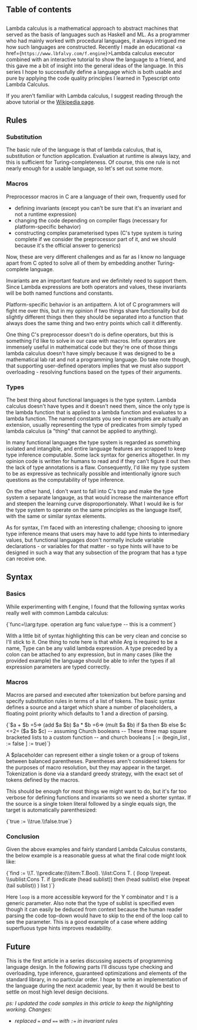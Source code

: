 
## Table of contents

##

Lambda calculus is a mathematical approach to abstract machines that served as the basis of languages such as Haskell and ML. As a programmer who had mainly worked with procedural languages, it always intrigued me how such languages are constructed. Recently I made an educational <a href={`https://www.lbfalvy.com/f.engine`}>Lambda calculus executor</a> combined with an interactive tutorial to show the language to a friend, and this gave me a bit of insight into the general ideas of the language. In this series I hope to successfully define a language which is both usable and pure by applying the code quality principles I learned in Typescript onto Lambda Calculus.

If you aren't familiar with Lambda calculus, I suggest reading through the above tutorial or the [Wikipedia page](https://en.wikipedida.org/wiki/Lambda_calculus).

## Rules

### Substitution

The basic rule of the language is that of lambda calculus, that is, substitution or function application. Evaluation at runtime is always lazy, and this is sufficient for Turing-completeness. Of course, this one rule is not nearly enough for a usable language, so let's set out some more.

### Macros

Preprocessor macros in C are a language of their own, frequently used for

- defining invariants (except you can't be sure that it's an invariant and not a runtime expression)
- changing the code depending on compiler flags (necessary for platform-specific behavior)
- constructing complex parameterised types (C's type system is turing complete if we consider the preprocessor part of it, and we should because it's the official answer to generics)

Now, these are very different challenges and as far as I know no language apart from C opted to solve all of them by embedding another Turing-complete language.

Invariants are an important feature and we definitely need to support them. Since Lambda expressions are both operators and values, these invariants will be both named functions and constants.

Platform-specific behavior is an antipattern. A lot of C programmers will fight me over this, but in my opinion if two things share functionality but do slightly different things then they should be separated into a function that always does the same thing and two entry points which call it differently.

One thing C's preprocessor doesn't do is define operators, but this is something I'd like to solve in our case with macros. Infix operators are immensely useful in mathematical code but they're one of those things lambda calculus doesn't have simply because it was designed to be a mathematical lab rat and not a programming language. Do take note though, that supporting user-defined operators implies that we must also support overloading - resolving functions based on the types of their arguments.

### Types

The best thing about functional languages is the type system. Lambda calculus doesn't have types and it doesn't need them, since the only type is the lambda function that is applied to a lambda function and evaluates to a lambda function. The named constants you see in examples are actually an extension, usually representing the type of predicates from simply typed lambda calculus (a "thing" that cannot be applied to anything).

In many functional languages the type system is regarded as something isolated and intangible, and entire language features are scrapped to keep type inference computable. Some lack syntax for generics altogether. In my opinion code is written for humans to read and if they can't figure it out then the lack of type annotations is a flaw. Consequently, I'd like my type system to be as expressive as technically possible and intentionally ignore such questions as the computability of type inference.

On the other hand, I don't want to fall into C's trap and make the type system a separate langauge, as that would increase the maintenance effort and steepen the learning curve disproportionately. What I would ike is for the type system to operate on the same principles as the language itself, with the same or similar syntax elements.

As for syntax, I'm faced with an interesting challenge; choosing to ignore type inference means that users may have to add type hints to intermediary values, but functional languages doon't normally include variable declarations - or variables for that matter - so type hints will have to be designed in such a way that any subsection of the program that has a type can receive one.

## Syntax

### Basics

While experimenting with f.engine, I found that the following syntax works really well with common Lambda calculus:

<LambdaHighlight>
{`func=\\arg:type. operation arg
func value:type
-- this is a comment`}
</LambdaHighlight>

With a little bit of syntax highlighting this can be very clean and concise so I'll stick to it. One thing to note here is that while Arg is required to be a name, Type can be any valid lambda expression. A type preceded by a colon can be attached to any expression, but in many cases (like the provided example) the language should be able to infer the types if all expression parameters are typed correctly.

### Macros

Macros are parsed and executed after tokenization but before parsing and specify substitution rules in terms of a list of tokens. The basic syntax defines a source and a target which share a number of placeholders, a floating point priority which defaults to 1 and a direction of parsing.

<LambdaHighlight>
{`$a + $b =5=> (add $a $b)
$a * $b =6=> (mult $a $b)
if $a then $b else $c <=2= ($a $b $c) -- assuming Church booleans
-- These three map square bracketed lists to a custom function
-- and church booleans
[ := (begin_list
, := false
] := true)`}
</LambdaHighlight>

A $placeholder can represent either a single token or a group of tokens between balanced parentheses. Parentheses aren't considered tokens for the purposes of macro resolution, but they may appear in the target. Tokenization is done via a standard greedy strategy, with the exact set of tokens defined by the macros.

This should be enough for most things we might want to do, but it's far too verbose for defining functions and invariants so we need a shorter syntax. If the source is a single token literal followed by a single equals sign, the target is automatically parenthesized:

<LambdaHighlight>
{`true := \\true.\\false.true`}
</LambdaHighlight>

### Conclusion

Given the above examples and fairly standard Lambda Calculus constants, the below example is a reasonable guess at what the final code might look like:

<LambdaHighlight>
{`find := \\T. \\predicate:(\\item:T.Bool). \\list:Cons T. (
    (loop \\repeat. \\sublist:Cons T.
        if (predicate (head sublist))
        then (head sublist)
        else (repeat (tail sublist))
    ) list
)`}
</LambdaHighlight>

Here `loop` is a more accessible keyword for the Y combinator and `T` is a generic parameter. Also note that the type of sublist is specified even though it can easily be deduced from context because the human reader parsing the code top-down would have to skip to the end of the loop call to see the parameter. This is a good example of a case where adding superfluous type hints improves readability.

## Future

This is the first article in a series discussing aspects of programming language design. In the following parts I'll discuss type checking and overloading, type inference, guaranteed optimizations and elements of the standard library, in no particular order. I hope to write an implementation of the language during the next academic year, by then it would be best to settle on most high level design decisions.

_ps: I updated the code samples in this article to keep the highlighting working. Changes:_

- _replaced `=` and `==` with `:=` in invariant rules_